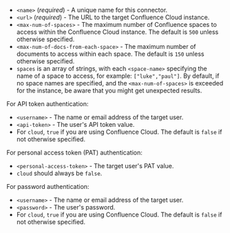 - `<name>` (_required_) - A unique name for this connector.
- `<url>` (_required_) - The URL to the target Confluence Cloud instance.
- `<max-num-of-spaces>` - The maximum number of Confluence spaces to access within the Confluence Cloud instance. The default is `500` unless otherwise specified.
- `<max-num-of-docs-from-each-space>` - The maximum number of documents to access within each space. The default is `150` unless otherwise specified.
- `spaces` is an array of strings, with each `<space-name>` specifying the name of a space to access, for example: `["luke","paul"]`. By default, if no space names are specified, and the `<max-num-of-spaces>` is exceeded for the instance, be aware that you might get unexpected results.

For API token authentication:

- `<username>` - The name or email address of the target user.
- `<api-token>` - The user's API token value.
- For `cloud`, `true` if you are using Confluence Cloud. The default is `false` if not otherwise specified.

For personal access token (PAT) authentication:

- `<personal-access-token>` - The target user's PAT value.
- `cloud` should always be `false`.

For password authentication:

- `<username>` - The name or email address of the target user.
- `<password>` - The user's password.
- For `cloud`, `true` if you are using Confluence Cloud. The default is `false` if not otherwise specified.